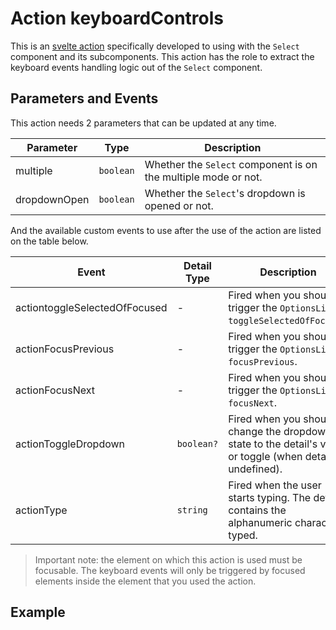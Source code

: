 

<Meta of={ActionKeyboardControlsStories} />

# Action keyboardControls

This is an [svelte action](https://svelte.dev/tutorial/actions) specifically developed to using with
the `Select` component and its subcomponents. This action has the role to extract the keyboard
events handling logic out of the `Select` component.

## Parameters and Events

This action needs 2 parameters that can be updated at any time.

| Parameter    | Type      | Description                                                    |
| ------------ | --------- | -------------------------------------------------------------- |
| multiple     | `boolean` | Whether the `Select` component is on the multiple mode or not. |
| dropdownOpen | `boolean` | Whether the `Select`'s dropdown is opened or not.              |

And the available custom events to use after the use of the action are listed on the table below.

| Event                         | Detail Type | Description                                                                                                 |
| ----------------------------- | ----------- | ----------------------------------------------------------------------------------------------------------- |
| actiontoggleSelectedOfFocused | -           | Fired when you should trigger the `OptionsList` `toggleSelectedOfFocused`.                                  |
| actionFocusPrevious           | -           | Fired when you should trigger the `OptionsList` `focusPrevious`.                                            |
| actionFocusNext               | -           | Fired when you should trigger the `OptionsList` `focusNext`.                                                |
| actionToggleDropdown          | `boolean?`  | Fired when you should change the dropdown state to the detail's value or toggle (when detail is undefined). |
| actionType                    | `string`    | Fired when the user starts typing. The detail contains the alphanumeric character typed.                    |

> Important note: the element on which this action is used must be focusable. The keyboard events
> will only be triggered by focused elements inside the element that you used the action.

## Example

<Canvas of={ActionKeyboardControlsStories.Default} />
